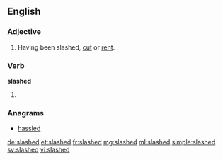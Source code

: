 ==English==

===Adjective===
{{en-adj|-}}

# Having been slashed, [[cut]] or [[rent]].

===Verb===
'''slashed'''

# {{en-past of|slash}}

===Anagrams===
* [[hassled#English|hassled]]

[[de:slashed]]
[[et:slashed]]
[[fr:slashed]]
[[mg:slashed]]
[[ml:slashed]]
[[simple:slashed]]
[[sv:slashed]]
[[vi:slashed]]
